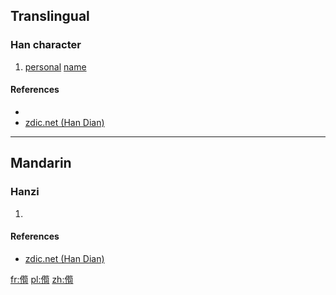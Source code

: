 ==Translingual==

===Han character===
{{Han char|rn=9|rad=人|as=12|sn=14|four=|canj=OHPA|ids=⿰亻筍}}

# [[personal]] [[name]]

====References====
* {{Han ref|kx=0118.051|dkj=|dj=|hdz=|uh=3490|ud=13456|bh=|bd=}}
*[http://www.zdic.net/zd/zi2/ZdicE3Zdic92Zdic90.htm zdic.net (Han Dian)]

----

==Mandarin==

===Hanzi===
{{cmn-hanzi|pin=[[xùn]] ([[xun4]])|wg=hsün<sup>4</sup>}}

# {{defn|lang=cmn|sort=人12}}

====References====
*[http://www.zdic.net/zd/zi2/ZdicE3Zdic92Zdic90.htm zdic.net (Han Dian)]

[[fr:㒐]]
[[pl:㒐]]
[[zh:㒐]]